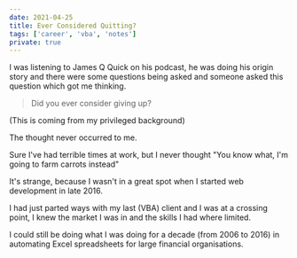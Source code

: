 ```yaml
---
date: 2021-04-25
title: Ever Considered Quitting?
tags: ['career', 'vba', 'notes']
private: true
---
```


I was listening to James Q Quick on his podcast, he was doing his
origin story and there were some questions being asked and someone
asked this question which got me thinking.

> Did you ever consider giving up?

(This is coming from my privileged background)

The thought never occurred to me.

Sure I've had terrible times at work, but I never thought "You know
what, I'm going to farm carrots instead"

It's strange, because I wasn't in a great spot when I started web
development in late 2016.

I had just parted ways with my last (VBA) client and I was at a
crossing point, I knew the market I was in and the skills I had where
limited.

I could still be doing what I was doing for a decade (from 2006
to 2016) in automating Excel spreadsheets for large financial
organisations.
